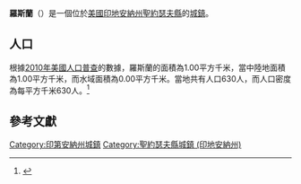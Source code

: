 {{noteTA
|G1=USState
|G2=地名
|G3=Unit
}}
{{Infobox settlement
|name            = 羅斯蘭
|native_name = Roseland
|settlement_type          = [[鎮|城鎮]]
|image_skyline            = Roseland-indiana-from-above.jpg
|imagesize                = 250px
|image_map                = St. Joseph County Indiana Incorporated and Unincorporated areas Roseland Highlighted 1865988.svg
|mapsize                  = 250px
|subdivision_type         = [[世界政區索引|國家]]
|subdivision_type1        = [[美国州份|州份]]
|subdivision_type2        = [[印地安納州行政區劃|縣]]
|subdivision_name         = [[美国|美国]]
|subdivision_name1        = [[印地安納州|印地安納州]]
|subdivision_name2        = [[聖約瑟夫縣_(印地安納州)|聖約瑟夫縣]]
|elevation_ft             = 725
|elevation_m              = 221
|timezone                 = [[北美东部时区|CST]]
|area_total_km2           = 1.00
|area_land_km2            = 1.00
|area_water_km2           = 0.00
|area_total_sq_mi         = 
|area_land_sq_mi          = 
|area_water_sq_mi         = 
|population_as_of         = [[2010年美國人口普查|2010]]
|population_footnotes     = 
|population_total         = 630
|population_density_km2   = auto
|population_density_sq_mi = auto
|utc_offset               = -5
|coordinates              = {{coord|41|43|07|N|86|15|06|W|display=inline,title}}
| coor_pinpoint           = 
| coordinates_footnotes   = 
|timezone_DST             = EDT
|utc_offset_DST           = -4
|postal_code_type         = [[美國郵區編號|郵區編號]]
|postal_code              = 
|area_code                = {{link-en|电话区号574|Area code 574|574}}
|blank_name = [[地名信息系统|GNIS ID]]
|blank_info = 452723<ref name="GNIS">{{cite gnis|452723|Roseland}}</ref>
}}
'''羅斯蘭'''（{{lang-en|Roseland}}）是一個位於[[美國|美國]][[印地安納州|印地安納州]][[聖約瑟夫縣_(印地安納州)|聖約瑟夫縣]]的[[鎮|城鎮]]。

== 人口 ==
根據[[2010年美國人口普查|2010年美國人口普查]]的數據，羅斯蘭的面積為1.00平方千米，當中陸地面積為1.00平方千米，而水域面積為0.00平方千米。當地共有人口630人，而人口密度為每平方千米630人。<ref name="GR8">{{cite web|url=http://factfinder2.census.gov|publisher=[[美国人口调查局|美国人口调查局]]|accessdate=2011-05-14|title=American FactFinder}}</ref>

== 參考文獻 ==
{{reflist}}
{{聖約瑟夫縣 (印地安納州)}}
{{Indiana-geo-stub}}
{{DEFAULTSORT:Roseland, Indiana}}
[[Category:印第安納州城鎮|Category:印第安納州城鎮]]
[[Category:聖約瑟夫縣城鎮_(印地安納州)|Category:聖約瑟夫縣城鎮 (印地安納州)]]